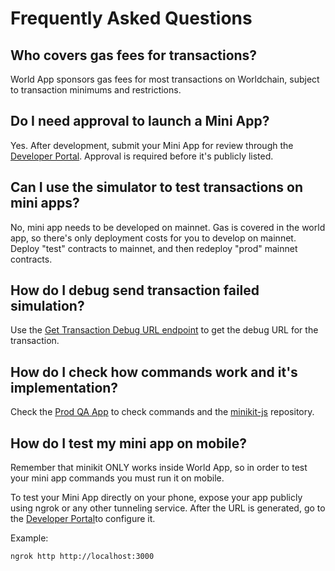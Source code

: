 # Frequently Asked Questions

## Who covers gas fees for transactions?

World App sponsors gas fees for most transactions on Worldchain, subject to transaction minimums and restrictions.

## Do I need approval to launch a Mini App?

Yes. After development, submit your Mini App for review through the [Developer Portal](https://developer.worldcoin.org/). Approval is required before it's publicly listed.

## Can I use the simulator to test transactions on mini apps?

No, mini app needs to be developed on mainnet. Gas is covered in the world app, so there's only deployment costs for you to develop on mainnet. Deploy "test" contracts to mainnet, and then redeploy "prod" mainnet contracts.

## How do I debug send transaction failed simulation?

Use the [Get Transaction Debug URL endpoint](/mini-apps/reference/api#get-transaction-debug-url) to get the debug URL for the transaction.

## How do I check how commands work and it's implementation?

Check the [Prod QA App](https://world.org/es-es/ecosystem/app_dfbe55706a640c82dce839bb0ecae74d) to check commands and the [minikit-js](https://github.com/worldcoin/minikit-js) repository.

## How do I test my mini app on mobile?

Remember that minikit ONLY works inside World App, so in order to test your mini app commands you must run it on mobile.

To test your Mini App directly on your phone, expose your app publicly using ngrok or any other tunneling service. After the URL is generated, go to the [Developer Portal](https://developer.worldcoin.org/)to configure it.

Example:

```bash
ngrok http http://localhost:3000
```
